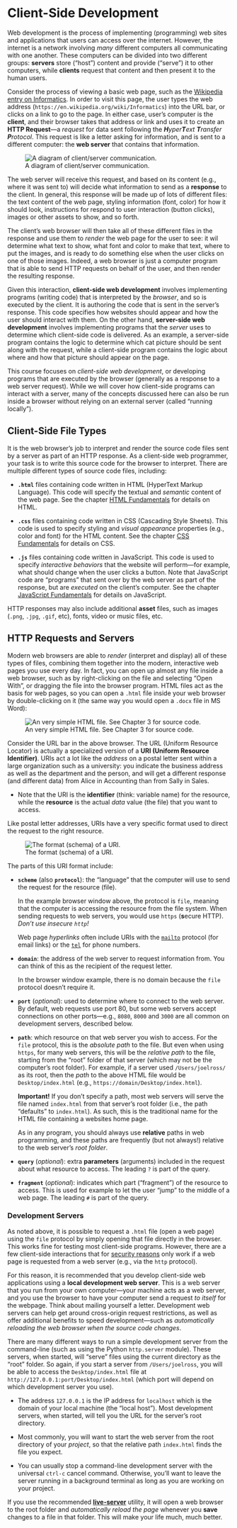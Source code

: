 # Client-Side Development

Web development is the process of implementing (programming) web sites and applications that users can access over the internet. However, the internet is a network involving _many_ different computers all communicating with one another. These computers can be divided into two different groups: **servers** store ("host") content and provide ("serve") it to other computers, while **clients** request that content and then present it to the human users.

Consider the process of viewing a basic web page, such as the [Wikipedia entry on Informatics](https://en.wikipedia.org/wiki/Informatics). In order to visit this page, the user types the web address (`https://en.wikipedia.org/wiki/Informatics`) into the URL bar, or clicks on a link to go to the page. In either case, user's computer is the **client**, and their browser takes that address or link and uses it to create an **HTTP Request**&mdash;a _request_ for data sent following the _**H**yper**T**ext **T**ransfer **P**rotocol_. This request is like a letter asking for information, and is sent to a different computer: the **web server** that contains that information.

![A diagram of client/server communication.](img/client-side/client-server-comm.png)

The web server will receive this request, and based on its content (e.g., where it was sent to) will decide what information to send as a **response** to the client. In general, this response will be made up of lots of different files: the text content of the web page, styling information (font, color) for how it should look, instructions for respond to user interaction (button clicks), images or other assets to show, and so forth.

The client's web browser will then take all of these different files in the response and use them to _render_ the web page for the user to see: it wil determine what text to show, what font and color to make that text, where to put the images, and is ready to do something else when the user clicks on one of those images. Indeed, a web browser is just a computer program that is able to send HTTP requests on behalf of the user, and then render the resulting response.

Given this interaction, **client-side web development** involves implementing programs (writing code) that is interpreted by the _browser_, and so is executed by the client. It is authoring the code that is sent in the server's response. This code specifies how websites should appear and how the user should interact with them. On the other hand, **server-side web development** involves implementing programs that the _server_ uses to determine which client-side code is delivered. As an example, a server-side program contains the logic to determine which cat picture should be sent along with the request, while a client-side program contains the logic about where and how that picture should appear on the page.

This course focuses on _client-side web development_, or developing programs that are executed by the browser (generally as a response to a web server request). While we will cover how client-side programs can interact with a server, many of the concepts discussed here can also be run inside a browser without relying on an external server (called "running locally").


## Client-Side File Types
It is the web browser's job to interpret and render the source code files sent by a server as part of an HTTP response. As a client-side web programmer, your task is to write this source code for the browser to interpret. There are multiple different types of source code files, including:

- **`.html`** files containing code written in HTML (HyperText Markup Language). This code will specify the textual and _semantic_ content of the web page. See the chapter [HTML Fundamentals](#html-fundamentals) for details on HTML.

- **`.css`** files containing code written in CSS (Cascading Style Sheets). This code is used to specify styling and _visual appearance_ properties (e.g., color and font) for the HTML content. See the chapter [CSS Fundamentals](#css-fundamentals) for details on CSS.

- **`.js`** files containing code written in JavaScript. This code is used to specify _interactive behaviors_ that the website will perform&mdash;for example, what should change when the user clicks a button. Note that JavaScript code are "programs" that sent over by the web server as part of the response, but are _executed_ on the client's computer. See the chapter [JavaScript Fundamentals](#javascript-fundamentals) for details on JavaScript.

HTTP responses may also include additional **asset** files, such as images (`.png`, `.jpg`, `.gif`, etc), fonts, video or music files, etc.


## HTTP Requests and Servers
Modern web browsers are able to _render_ (interpret and display) all of these types of files, combining them together into the modern, interactive web pages you use every day. In fact, you can open up almost any file inside a web browser, such as by right-clicking on the file and selecting "Open With", or dragging the file into the browser program. HTML files act as the basis for web pages, so you can open a `.html` file inside your web browser by double-clicking on it (the same way you would open a `.docx` file in MS Word):

![An very simple HTML file. See Chapter 3 for source code.](img/client-side/plain-site.png)

<!-- this is borrowed from the 201 book; keep in sync with that -->

Consider the URL bar in the above browser. The URL (Uniform Resource Locator) is actually a specialized version of a **URI (Uniform Resource Identifier)**. URIs act a lot like the _address_ on a postal letter sent within a large organization such as a university: you indicate the business address as well as the department and the person, and will get a different response (and different data) from Alice in Accounting than from Sally in Sales.

- Note that the URI is the **identifier** (think: variable name) for the resource, while the **resource** is the actual _data_ value (the file) that you want to access.

Like postal letter addresses, URIs have a very specific format used to direct the request to the right resource.

![The format (schema) of a URI.](img/client-side/uri-schema.png "URI schema")

The parts of this URI format include:

- **`scheme`** (also **`protocol`**): the "language" that the computer will use to send the request for the resource (file).

	In the example browser window above, the protocol is `file`, meaning that the computer is accessing the resource from the file system. When sending requests to web servers, you would use `https` (**s**ecure HTTP). _Don't use insecure `http`!_

	Web page _hyperlinks_ often include URIs with the [`mailto`](https://css-tricks.com/snippets/html/mailto-links/) protocol (for email links) or the [`tel`](https://developers.google.com/web/fundamentals/device-access/click-to-call/click-to-call) for phone numbers.

- **`domain`**: the address of the web server to request information from. You can think of this as the recipient of the request letter.

	In the browser window example, there is no domain because the `file` protocol doesn't require it.

- **`port`** (_optional_): used to determine where to connect to the web server. By default, web requests use port 80, but some web servers accept connections on other ports&mdash;e.g., `8080`, `8000` and `3000` are all common on development servers, described below.

- **`path`**: which resource on that web server you wish to access. For the `file` protocol, this is the _absolute path_ to the file. But even when using `https`, for many web servers, this will be the _relative path_ to the file, starting from the "root" folder of that server (which may not be the computer's root folder). For example, if a server used `/Users/joelross/` as its root, then the _path_ to the above HTML file would be `Desktop/index.html` (e.g., `https://domain/Desktop/index.html`).

	**Important!** If you don't specify a path, most web servers will serve the file named `index.html` from that server's root folder (i.e., the path "defaults" to `index.html`). As such, this is the traditional name for the HTML file containing a websites home page.

	<p class="alert alert-warning">As in any program, you should always use **relative** paths in web programming, and these paths are frequently (but not always!) relative to the web server's _root folder_.</p>

- **`query`** (_optional_): extra **parameters** (arguments) included in the request about what resource to access. The leading `?` is part of the query.
- **`fragment`** (_optional_): indicates which part ("fragment") of the resource to access. This is used for example to let the user "jump" to the middle of a web page. The leading `#` is part of the query.


### Development Servers {-}
As noted above, it is possible to request a `.html` file (open a web page) using the `file` protocol by simply opening that file directly in the browser. This works fine for testing most client-side programs. However, there are a few client-side interactions that for [security reasons](https://en.wikipedia.org/wiki/Cross-origin_resource_sharing) only work if a web page is requested from a web server (e.g., via the `http` protocol).

For this reason, it is recommended that you develop client-side web applications using a **local development web server**. This is a web server that you run from your own computer&mdash;your machine acts as a web server, and you use the browser to have your computer send a request _to itself_ for the webpage. Think about mailing yourself a letter. Development web servers can help get around cross-origin request restrictions, as well as offer additional benefits to speed development&mdash;such as _automatically reloading the web browser when the source code changes_.

There are many different ways to run a simple development server from the command-line (such as using the Python `http.server` module). These servers, when started, will "serve" files using the current directory as the "root" folder. So again, if you start a server from `/Users/joelross`, you will be able to access the `Desktop/index.html` file at `http://127.0.0.1:port/Desktop/index.html` (which port will depend on which development server you use).

- The address `127.0.0.1` is the IP address for `localhost` which is the domain of your local machine (the "local host"). Most development servers, when started, will tell you the URL for the server's root directory.

- Most commonly, you will want to start the web server from the root directory of your _project_, so that the relative path `index.html` finds the file you expect.

- You can usually stop a command-line development server with the universal `ctrl-c` cancel command. Otherwise, you'll want to leave the server running in a background terminal as long as you are working on your project.

<p class="alert alert-success">If you use the recommended [**live-server**](https://github.com/tapio/live-server) utility, it will open a web browser to the root folder and _automatically reload the page_ whenever you **save** changes to a file in that folder. This will make your life much, much better.</p>

